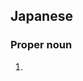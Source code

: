 ==Japanese==
{{wikipedia|lang=ja}}
{{ja-kanjitab|ま|なべ|yomi=k}}

===Proper noun===
{{ja-pos|proper|まなべ}}

# {{surname|lang=ja|sort=まなべ}}